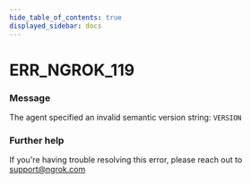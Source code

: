 ```yaml
---
hide_table_of_contents: true
displayed_sidebar: docs
---
```



# ERR_NGROK_119

### Message

The agent specified an invalid semantic version string: `VERSION`

<ErrorDetails error="err_ngrok_119" />

### Further help

If you're having trouble resolving this error, please reach out to [support@ngrok.com](mailto:support@ngrok.com?subject=Help%20with%20ERR_NGROK_119)

